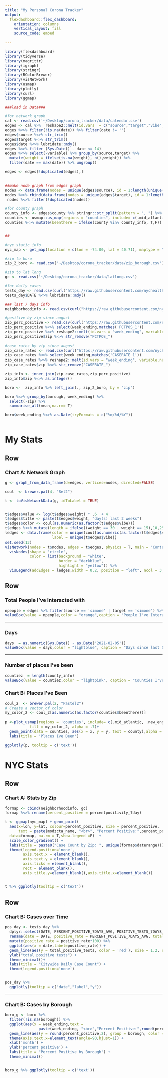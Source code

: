 ```yaml
---
title: "My Personal Corona Tracker"
output: 
  flexdashboard::flex_dashboard:
    orientation: columns
    vertical_layout: fill
    source_code: embed
  
---
```


```r
library(flexdashboard)
library(tidyverse)
library(magrittr)
library(igraph)
library(stringr)
library(RColorBrewer)
library(visNetwork)
library(usmap)
library(plotly)
library(curl)
library(ggmap)

###load in Data###

#for network graph
cal <- read.csv('~/Desktop/corona_tracker/data/calendar.csv')
edges <- cal %>%  reshape2::melt(id.vars  = c("source","target","vibe","county","weight"), value.name = "date")
edges %<>% filter(!is.na(date)) %>% filter(date != '')
edges$source %<>% str_trim()
edges$target %<>% str_trim()
edges$date %<>% lubridate::mdy()
edges %<>% filter (Sys.Date() - date <= 14)
edges %<>% select(-variable) %>% group_by(source,target) %>% 
  mutate(weight = ifelse(is.na(weight), n(),weight)) %>% 
  filter(date == max(date)) %>% ungroup() 

edges <- edges[!duplicated(edges),]


##make node graph from edges graph 
nodes <- data.frame(nodes = unique(edges$source), id = 1:length(unique(edges$source)))
nodes %<>% rbind(data.frame(nodes = unique(edges$target), id = 1:length(unique(edges$target))))
 nodes %<>% filter(!duplicated(nodes))

#for county graph
county_info <- edges$county %>% stringr::str_split(pattern = ", ") %>% unlist() %>% unique()
counties <- usmap::us_map(regions = "counties", include= c(.mid_atlantic, .new_england)) 
counties %<>% mutate(beenthere = ifelse(county %in% county_info, T,F))


##

#nyc static info
nyc_map <- get_map(location = c(lon = -74.00, lat = 40.71), maptype = "terrain", zoom = 11)

#zip to boro
zip_2_boro <- read.csv('~/Desktop/corona_tracker/data/zip_borough.csv')

#zip to lat long 
gc <- read.csv('~/Desktop/corona_tracker/data/latlong.csv')

#for daily cases
tests_day <- read.csv(curl("https://raw.githubusercontent.com/nychealth/coronavirus-data/master/trends/tests.csv") )
tests_day$DATE %<>% lubridate::mdy()

### last 7 days info
neighborhoodinfo <- read.csv(curl("https://raw.githubusercontent.com/nychealth/coronavirus-data/master/latest/last7days-by-modzcta.csv"))

#positive by zip since august 
zip_perc_positive <- read.csv(curl("https://raw.githubusercontent.com/nychealth/coronavirus-data/master/trends/percentpositive-by-modzcta.csv") )
zip_perc_positive %<>% select(week_ending,matches('PCTPOS_1'))
zip_perc_positive %<>% reshape2::melt(id.vars = "week_ending", variable.name = "zip",value.name = "percent_positive")
zip_perc_positive$zip %<>% str_remove("PCTPOS_")
 
#case rates by zip since august
zip_case_rates <- read.csv(curl("https://raw.githubusercontent.com/nychealth/coronavirus-data/master/trends/caserate-by-modzcta.csv") )
zip_case_rates %<>% select(week_ending,matches('CASERATE_1'))
zip_case_rates %<>% reshape2::melt(id.vars = "week_ending", variable.name = "zip",value.name = "case_rate")
zip_case_rates$zip %<>% str_remove("CASERATE_")

zip_info <- inner_join(zip_case_rates,zip_perc_positive)
zip_info$zip %<>% as.integer()

boro <-  zip_info %>% left_join(., zip_2_boro, by = "zip")

boro %<>% group_by(borough, week_ending) %>%
  select(-zip) %>%
  summarise_all(mean,na.rm= T) 

boro$week_ending %<>% as.Date(tryFormats = c("%m/%d/%Y"))
 
```

My Stats
=====================================  

Row {data-width=800 }
-----------------------------------------------------------------------
### Chart A: Network Graph

```r

g <- graph_from_data_frame(d=edges, vertices=nodes, directed=FALSE)

coul  <- brewer.pal(4, "Set2") 

t <- toVisNetworkData(g, idToLabel = TRUE)


t$edges$value <- log(t$edges$weight) * .6  + 4
t$edges$title <- paste(t$edges$weight, "day(s) last 2 weeks")
t$edges$color <- coul[as.numeric(as.factor(t$edges$vibe))]
t$edges %<>% mutate(length = ifelse((weight == 30 | weight == 15),10,250))
ledges <- data.frame(color = unique(coul[as.numeric(as.factor(t$edges$vibe))]),
                     label = unique(t$edges$vibe))
set.seed(13)
visNetwork(nodes = t$nodes, edges = t$edges, physics = T, main = "Contacts In the Last 2 weeks") %>% 
  visNodes(shape = 'circle',
           color = list(background = "white", 
                        border = "darkblue",
                        highlight = "yellow")) %>% 
  visLegend(addEdges = ledges,width = 0.2, position = "left", ncol = 3, stepY = 50)


```

Row {data-width=300}
--------------------------------------
### Total People I've Interacted with 
```r
npeople = edges %>% filter(source == 'simone' | target == 'simone') %>% summarise(n = n())
valueBox(value = npeople,color = "orange",caption = "People I've Interacted With")
```

-----------------------------------------------------------------------

### Days 
```r
days  = as.numeric(Sys.Date() - as.Date('2021-02-05'))
valueBox(value = days,color = "lightblue", caption = "Days since last Covid Test")
```

-----------------------------------------------------------------------

### Number of places I've been 
```r
countiez  = length(county_info)
valueBox(value = countiez,color = "lightpink", caption = "Counties I've Been To")
```


### Chart B: Places I've Been

```r

coul_2  <- brewer.pal(2, "Pastel2") 
# Create a vector of color
my_color_2 <- coul_2[as.numeric(as.factor(counties$beenthere))]

p <-plot_usmap(regions = 'counties', include= c(.mid_atlantic, .new_england), 
           fill = my_color_2, alpha = .7)+ 
  geom_point(data = counties, aes(x = x, y = y, text = county),alpha = 0) + 
  labs(title = 'Places Ive Been')

ggplotly(p, tooltip = c('text')) 
```


NYC Stats
=====================================  
Row {data-width=800 }
-----------------------------------------------------------------------
### Chart A: Stats by Zip

```r

formap <- cbind(neighborhoodinfo, gc)
formap %<>% rename(percent_positive = percentpositivity_7day)

t <- ggmap(nyc_map) + geom_point(
  aes(x=lon, y=lat, colour=percent_positive, size = percent_positive,
      text = paste(modzcta_name, "<br>", "Percent Positive:",percent_positive,"<br>", "Case Count:", people_positive,"<br>", "People Tested:",people_tested)),
  data=formap, na.rm = T,show.legend =F)  + 
  scale_color_gradient() + 
  labs(title = paste0("Case Count by Zip: ", unique(formap$daterange)))+ 
  theme(legend.position='none',
        axis.text.x = element_blank(),
        axis.text.y = element_blank(),
        axis.ticks = element_blank(),
        rect = element_blank(),
        axis.title.y=element_blank(),axis.title.x=element_blank())


t %>% ggplotly(tooltip = c('text'))

```

Row {data-width=400}
---------------------------------------------------------------------
### Chart B: Cases over Time

```r

pos_day <- tests_day %>%
  dplyr::select(DATE, PERCENT_POSITIVE_7DAYS_AVG, POSITIVE_TESTS_7DAYS_AVG) %>%
  rename(date = DATE, positive_rate = PERCENT_POSITIVE_7DAYS_AVG, total_positive_tests = POSITIVE_TESTS_7DAYS_AVG) %>%
  mutate(positive_rate = positive_rate*100) %>%
  ggplot(aes(x = date,label=positive_rate)) +
  geom_line(aes(y = total_positive_tests, color = 'red'), size = 1.2, show.legend = F) +
  ylab("total positive tests") +
  theme_minimal()+
  labs(title = "Citywide Daily Case Count") +
  theme(legend.position='none')


pos_day %>%
  ggplotly(tooltip = c("date","label","y"))
```

---------------------------------------------------------------------
### Chart B: Cases by Borough

```r
boro_g <- boro %>%
  filter(!is.na(borough)) %>%
  ggplot(aes(x = week_ending,text = 
               paste(week_ending, "<br>","Percent Positive:",round(percent_positive,2),"<br>", "Case Count per 100K:", round(case_rate,2)))) +
  geom_line(aes(y = round(percent_positive,2), group = borough, color = borough), size = 1.2) +
  theme(axis.text.x=element_text(angle=90,hjust=1)) +
  xlab('month') +
  ylab('percent positive') + 
  labs(title = "Percent Positive by Borough") +
  theme_minimal()


boro_g %>% ggplotly(tooltip = c('text'))

```


